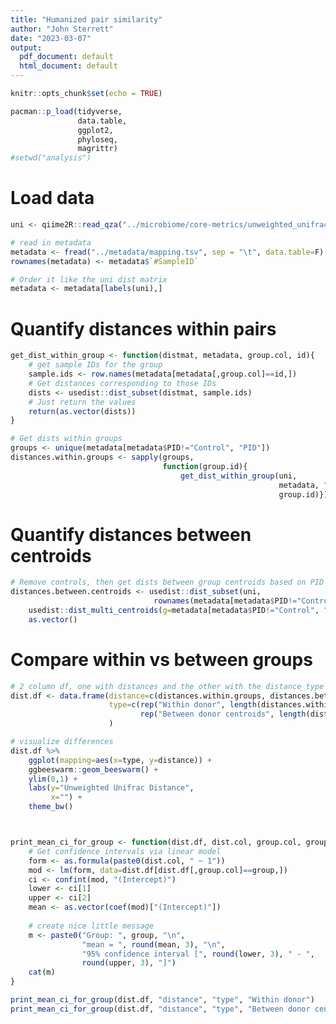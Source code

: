 ```yaml
---
title: "Humanized pair similarity"
author: "John Sterrett"
date: "2023-03-07"
output:
  pdf_document: default
  html_document: default
---
```


```r
knitr::opts_chunk$set(echo = TRUE)

pacman::p_load(tidyverse,
               data.table,
               ggplot2,
               phyloseq,
               magrittr)
#setwd("analysis")
```

# Load data
```r
uni <- qiime2R::read_qza("../microbiome/core-metrics/unweighted_unifrac_distance_matrix.qza")$data 

# read in metadata
metadata <- fread("../metadata/mapping.tsv", sep = "\t", data.table=F)
rownames(metadata) <- metadata$`#SampleID`

# Order it like the uni dist matrix
metadata <- metadata[labels(uni),]
```

# Quantify distances within pairs
```r
get_dist_within_group <- function(distmat, metadata, group.col, id){
    # get sample IDs for the group
    sample.ids <- row.names(metadata[metadata[,group.col]==id,])
    # Get distances corresponding to those IDs
    dists <- usedist::dist_subset(distmat, sample.ids)
    # Just return the values
    return(as.vector(dists))
}

# Get dists within groups
groups <- unique(metadata[metadata$PID!="Control", "PID"])
distances.within.groups <- sapply(groups, 
                                  function(group.id){
                                      get_dist_within_group(uni, 
                                                            metadata, "PID", 
                                                            group.id)})

```

# Quantify distances between centroids
```r
# Remove controls, then get dists between group centroids based on PID
distances.between.centroids <- usedist::dist_subset(uni, 
                                rownames(metadata[metadata$PID!="Control",])) %>%
    usedist::dist_multi_centroids(g=metadata[metadata$PID!="Control", "PID"]) %>%
    as.vector()

```

# Compare within vs between groups
```r
# 2 column df, one with distances and the other with the distance type (between or within)
dist.df <- data.frame(distance=c(distances.within.groups, distances.between.centroids),
                      type=c(rep("Within donor", length(distances.within.groups)),
                             rep("Between donor centroids", length(distances.between.centroids)))
                      )

# visualize differences
dist.df %>%
    ggplot(mapping=aes(x=type, y=distance)) +
    ggbeeswarm::geom_beeswarm() +
    ylim(0,1) +
    labs(y="Unweighted Unifrac Distance",
         x="") +
    theme_bw()



print_mean_ci_for_group <- function(dist.df, dist.col, group.col, group){
    # Get confidence intervals via linear model 
    form <- as.formula(paste0(dist.col, " ~ 1"))
    mod <- lm(form, data=dist.df[dist.df[,group.col]==group,])
    ci <- confint(mod, "(Intercept)")
    lower <- ci[1]
    upper <- ci[2]
    mean <- as.vector(coef(mod)["(Intercept)"])
    
    # create nice little message
    m <- paste0("Group: ", group, "\n",
                "mean = ", round(mean, 3), "\n",
                "95% confidence interval [", round(lower, 3), " - ",
                round(upper, 3), "]")    
    cat(m)
}

print_mean_ci_for_group(dist.df, "distance", "type", "Within donor")
print_mean_ci_for_group(dist.df, "distance", "type", "Between donor centroids")

``` 